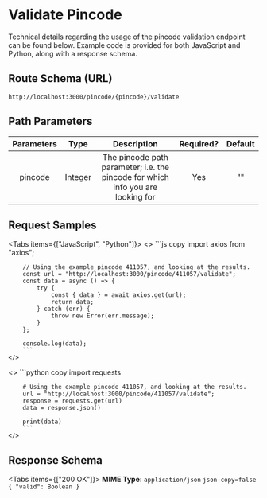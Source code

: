 
# Validate Pincode

Technical details regarding the usage of the pincode validation endpoint can be found below. Example code is provided for both JavaScript and Python, along with a response schema.

## Route Schema (URL)


```
http://localhost:3000/pincode/{pincode}/validate

```


## Path Parameters

| Parameters |   Type    |                                     Description                                          | Required? | Default |
|:----------:|:-------: |:----------------------------------------------------------------------------: |:--------: |:------:|
| pincode    |  Integer  | The pincode path parameter; i.e. the pincode for which info you are looking for |     Yes    |    ""   |


## Request Samples

<Tabs items={["JavaScript", "Python"]}>
  <Tab>
    <>
        ```js copy 
        import axios from "axios";

        // Using the example pincode 411057, and looking at the results.
        const url = "http://localhost:3000/pincode/411057/validate";
        const data = async () => {
            try {
                const { data } = await axios.get(url);
                return data;
            } catch (err) {
                throw new Error(err.message);
            }
        };

        console.log(data);
        ```
    </>

  </Tab>
  <Tab>
    <>
        ```python copy 
        import requests

        # Using the example pincode 411057, and looking at the results.
        url = "http://localhost:3000/pincode/411057/validate";
        response = requests.get(url)
        data = response.json()

        print(data)
        ```
    </>

  </Tab>
</Tabs>


## Response Schema


<Tabs items={["200 OK"]}>
  <Tab>
    **MIME Type:** `application/json`
    ```json copy=false
    {
         "valid": Boolean
    }
    ```
  </Tab>
</Tabs>
